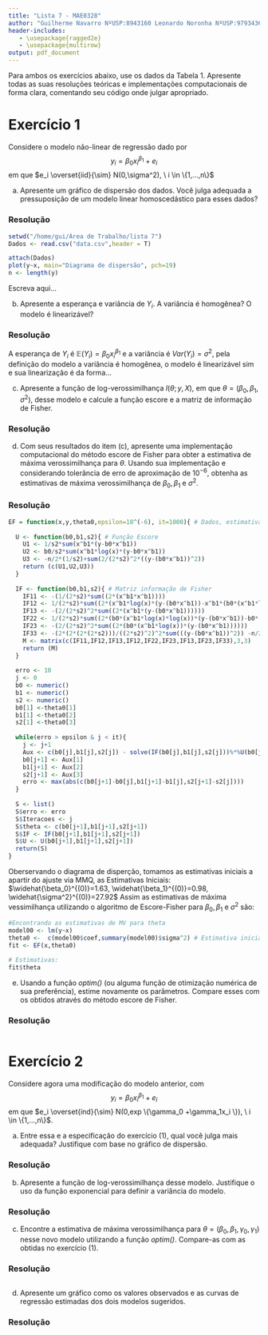 ```yaml
---
title: "Lista 7 - MAE0328"
author: "Guilherme Navarro NºUSP:8943160 Leonardo Noronha NºUSP:9793436"
header-includes:
   - \usepackage{ragged2e}
   - \usepackage{multirow}
output: pdf_document
---
```


Para ambos os exercícios abaixo, use os dados da Tabela 1. Apresente todas as suas resoluções teóricas e implementações computacionais de forma clara, comentando seu código onde julgar apropriado.

# Exercício 1

Considere o modelo não-linear de regressão dado por $$y_i=\beta_0x_i^{\beta_1}+e_i$$ em que $e_i \overset{iid}{\sim} N(0,\sigma^2), \ i \in \{1,...,n\}$

(a) Apresente um gráfico de dispersão dos dados. Você julga adequada a pressuposição de um modelo linear homoscedástico para esses dados?

### Resolução
\center
```r
setwd("/home/gui/Área de Trabalho/lista 7")
Dados <- read.csv("data.csv",header = T)

attach(Dados)
plot(y~x, main="Diagrama de dispersão", pch=19)
n <- length(y)
```
\justify

Escreva aqui...

(b) Apresente a esperança e variância de $Y_i$. A variância é homogênea? O modelo é linearizável?

### Resolução

A esperança de $Y_i$ é $\mathbb{E}(Y_i)=\beta_0x_i^{\beta_1}$ e a variância é $Var(Y_i)=\sigma^2$, pela definição do modelo a variância é homogênea, o modelo é linearizável sim e sua linearização é da forma...

(c) Apresente a função de log-verossimilhança $l(\theta; y, X)$, em que $\theta=(\beta_0, \beta_1, \sigma^2)$, desse modelo e calcule a função escore e a matriz de informação de Fisher.

### Resolução


(d) Com seus resultados do item (c), apresente uma implementação computacional do método
escore de Fisher para obter a estimativa de máxima verossimilhança para $\theta$. Usando sua implementação e considerando tolerância de erro de aproximação de $10^{-6}$, obtenha as estimativas de máxima verossimilhança de $\beta_0, \beta_1$ e $\sigma^2$.

### Resolução

```r
EF = function(x,y,theta0,epsilon=10^(-6), it=1000){ # Dados, estimativa inicial, erro, iterações
  
  U <- function(b0,b1,s2){ # Função Escore
    U1 <- 1/s2*sum(x^b1*(y-b0*x^b1))
    U2 <- b0/s2*sum(x^b1*log(x)*(y-b0*x^b1))
    U3 <- -n/2*(1/s2)+sum(2/(2*s2)^2*((y-(b0*x^b1))^2))
    return (c(U1,U2,U3))
  }
  
  IF <- function(b0,b1,s2){ # Matriz informação de Fisher
    IF11 <- -(1/(2*s2)*sum((2*(x^b1*x^b1))))
    IF12 <- 1/(2*s2)*sum((2*(x^b1*log(x)*(y-(b0*x^b1))-x^b1*(b0*(x^b1*log(x))))))
    IF13 <- -(2/(2*s2)^2*sum((2*(x^b1*(y-(b0*x^b1))))))
    IF22 <- 1/(2*s2)*sum((2*(b0*(x^b1*log(x)*log(x))*(y-(b0*x^b1))-b0*(x^b1*log(x))*(b0*(x^b1*log(x))))))
    IF23 <- -(2/(2*s2)^2*sum((2*(b0*(x^b1*log(x))*(y-(b0*x^b1))))))
    IF33 <- -(2*(2*(2*(2*s2)))/((2*s2)^2)^2*sum(((y-(b0*x^b1))^2)) -n/2*(1/s2^2))
    M <- matrix(c(IF11,IF12,IF13,IF12,IF22,IF23,IF13,IF23,IF33),3,3)
    return (M)
  }
  
  erro <- 10
  j <- 0
  b0 <- numeric()
  b1 <- numeric()
  s2 <- numeric()
  b0[1] <-theta0[1]
  b1[1] <-theta0[2]
  s2[1] <-theta0[3]
  
  while(erro > epsilon & j < it){
    j <- j+1
    Aux <- c(b0[j],b1[j],s2[j]) - solve(IF(b0[j],b1[j],s2[j]))%*%U(b0[j],b1[j],s2[j])
    b0[j+1] <- Aux[1]
    b1[j+1] <- Aux[2]
    s2[j+1] <- Aux[3]
    erro <- max(abs(c(b0[j+1]-b0[j],b1[j+1]-b1[j],s2[j+1]-s2[j])))
  }
  
  S <- list()
  S$erro <- erro
  S$Iteracoes <- j
  S$theta <- c(b0[j+1],b1[j+1],s2[j+1])
  S$IF <- IF(b0[j+1],b1[j+1],s2[j+1])
  S$U <- U(b0[j+1],b1[j+1],s2[j+1])
  return(S)
}
```

Oberservando o diagrama de disperção, tomamos as estimativas iniciais a apartir do ajuste via MMQ, as Estimativas Iniciais: $\widehat{\beta_0}^{(0)}=1.63, \widehat{\beta_1}^{(0)}=0.98, \widehat{\sigma^2}^{(0)}=27.92$  Assim as estimativas de máxima vessimilhança utilizando o algoritmo de Escore-Fisher para $\beta_0, \beta_1$ e $\sigma^2$ são:
```r
#Encontrando as estimativas de MV para theta
model00 <- lm(y~x)
theta0 <-  c(model00$coef,summary(model00)$sigma^2) # Estimativa inicial
fit <- EF(x,theta0)

# Estimativas:
fit$theta
```

(e) Usando a função *optim()* (ou alguma função de otimização numérica de sua preferência), estime novamente os parâmetros. Compare esses com os obtidos através do método escore de Fisher.

### Resolução

```r

```


# Exercício 2

Considere agora uma modificação do modelo anterior, com  $$y_i=\beta_0x_i^{\beta_1}+e_i$$ em que $e_i \overset{ind}{\sim} N(0,exp \{\gamma_0 +\gamma_1x_i \}), \ i \in \{1,...,n\}$.

(a) Entre essa e a especificação do exercício (1), qual você julga mais adequada? Justifique com base no gráfico de dispersão.

### Resolução


(b) Apresente a função de log-verossimilhança desse modelo. Justifique o uso da função exponencial para definir a variância do modelo.

### Resolução


(c) Encontre a estimativa de máxima verossimilhança para $\theta = (\beta_0, \beta_1, \gamma_0, \gamma_1)$ nesse novo modelo utilizando a função *optim()*. Compare-as com as obtidas no exercício (1).

### Resolução

```r

```

(d) Apresente um gráfico como os valores observados e as curvas de regressão estimadas dos dois modelos sugeridos.

### Resolução

```r

```